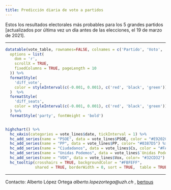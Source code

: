 ```yaml
---
title: Predicción diaria de voto a partidos
---
```


Estos los resultados electorales más probables para los 5 grandes partidos [actualizados por última vez un día antes de las elecciones, el 19 de marzo de 2021].

_________________


```r
datatable(vote_table, rownames=FALSE, colnames = c('Partido', 'Voto', 'Tendencia (voto)', 'Escaños', 'Tendencia (escaños)'), extensions = 'FixedColumns',
  options = list(
    dom = 'r',
    scrollX = TRUE,
    fixedColumns = TRUE, pageLength = 10
  )) %>%
  formatStyle(
    'diff_vote',
    color = styleInterval(c(-0.001, 0.001), c('red', 'black', 'green'))
  )  %>%
  formatStyle(
    'diff_seats',
    color = styleInterval(c(-0.001, 0.001), c('red', 'black', 'green'))
  ) %>%
  formatStyle('party', fontWeight = 'bold')


highchart() %>% 
  hc_xAxis(categories = vote_lines$date, tickInterval = 1) %>% 
  hc_add_series(name = "PSOE", data = vote_lines$PSOE, color = "#E9202C") %>% 
  hc_add_series(name = "PP", data = vote_lines$PP, color= "#0387D5") %>% 
  hc_add_series(name = "Ciudadanos", data = vote_lines$Cs, color = "#FA5000") %>% 
  hc_add_series(name = "Unidas Podemos", data = vote_lines$`Unidas Podemos`, color= "#672F6C") %>% 
  hc_add_series(name = "VOX", data = vote_lines$Vox, color= "#32CD32") %>% 
  hc_tooltip(crosshairs = TRUE, backgroundColor = "#FBFEFF",
             shared = TRUE, borderWidth = 0, sort = TRUE,  table = TRUE)


```

_____

Contacto: Alberto López Ortega _alberto.lopezortega@uzh.ch_ , [bertous](https://twitter.com/bertous)


